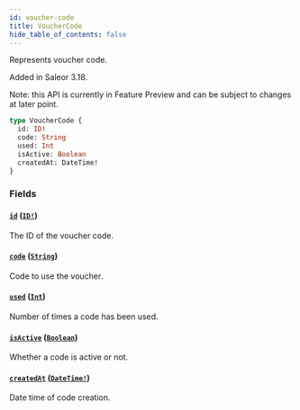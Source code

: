 ```yaml
---
id: voucher-code
title: VoucherCode
hide_table_of_contents: false
---
```


Represents voucher code.

Added in Saleor 3.18.

Note: this API is currently in Feature Preview and can be subject to changes at later point.

```graphql
type VoucherCode {
  id: ID!
  code: String
  used: Int
  isActive: Boolean
  createdAt: DateTime!
}
```

### Fields

#### [`id`](#) ([`ID!`](../../../developer/api-reference/scalars/id))

The ID of the voucher code.

#### [`code`](#) ([`String`](../../../developer/api-reference/scalars/string))

Code to use the voucher.

#### [`used`](#) ([`Int`](../../../developer/api-reference/scalars/int))

Number of times a code has been used.

#### [`isActive`](#) ([`Boolean`](../../../developer/api-reference/scalars/boolean))

Whether a code is active or not.

#### [`createdAt`](#) ([`DateTime!`](../../../developer/api-reference/scalars/date-time))

Date time of code creation.
